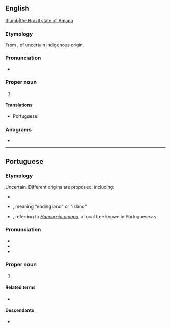 ==English==
{{wikipedia}}
[[file: Brazil State Amapa.svg|thumb|the Brazil state of Amapa]]

===Etymology===
From {{bor|en|pt|Amapá}}, of uncertain indigenous origin.

===Pronunciation===
* {{IPA|en|/ˌɑː.məˈpɑː/|/ˈɑː.mə.pɑː/}}

===Proper noun===
{{en-proper noun}}

# {{place|en|state|r/North Region|c/Brazil|capital=Macapá}}

====Translations====
{{trans-top|a state in northern Brazil}}
* Portuguese: {{t+|pt|Amapá|m}}
{{trans-mid}}
{{trans-bottom}}

===Anagrams===
* {{anagrams|en|a=aaamp|Paama}}

----

==Portuguese==

===Etymology===
Uncertain. Different origins are proposed, including:
* {{bor|pt|tpw|amapaba||home of rain}}
* {{bor|pt|yrl|-}}, meaning "ending land" or "island"
* {{bor|pt|arw|-}}, referring to ''[[Hancornia amapa]]'', a local tree known in Portuguese as {{m|pt|amapazeiro}}

===Pronunciation===
{{pt-IPA}}
* {{audio|pt|Pt-br Amapá.ogg|Audio (BR)}}
* {{rhymes|pt|a|s=3}}
* {{hyphenation|pt|A|ma|pá}}

===Proper noun===
{{pt-proper noun|m}}

# {{place|pt|state|r/en:North Region|c/en:Brazil|capital=pt:Macapá|t1=Amapá}}
#: {{syn|pt|AM}} {{gloss|abbreviation}}

====Related terms====
* {{l|pt|amapaense}} {{gloss|[[demonym]]}}

====Descendants====
* {{desc|en|Amapá|bor=1}}